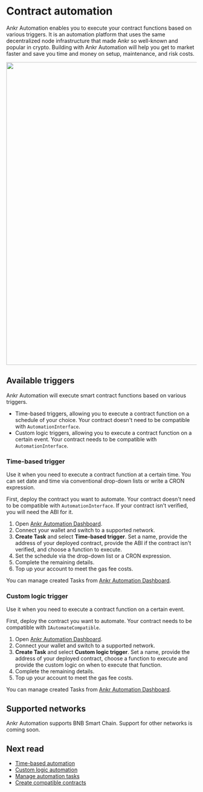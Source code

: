 
# Contract automation
Ankr Automation enables you to execute your contract functions based on various triggers.
It is an automation platform that uses the same decentralized node infrastructure that made Ankr so well-known and popular in crypto.
Building with Ankr Automation will help you get to market faster and save you time and money on setup, maintenance, and risk costs.
<br/>

<img src="/docs/build/contract-automation.png" class="responsive-pic" width="800" />

## Available triggers
Ankr Automation will execute smart contract functions based on various triggers.

* Time-based triggers, allowing you to execute a contract function on a schedule of your choice. Your contract doesn't need to be compatible with `AutomationInterface`.
* Custom logic triggers, allowing you to execute a contract function on a certain event. Your contract needs to be compatible with `AutomationInterface`.

### Time-based trigger
Use it when you need to execute a contract function at a certain time.
You can set date and time via conventional drop-down lists or write a CRON expression.

First, deploy the contract you want to automate. Your contract doesn't need to be compatible with `AutomationInterface`.
If your contract isn't verified, you will need the ABI for it.

1. Open [Ankr Automation Dashboard](https://www.ankr.com/automate/dashboard/).
2. Connect your wallet and switch to a supported network.
3. **Create Task** and select **Time-based trigger**. Set a name, provide the address of your deployed contract, provide the ABI if the contract isn't verified, and choose a function to execute. 
4. Set the schedule via the drop-down list or a CRON expression.
5. Complete the remaining details.
6. Top up your account to meet the gas fee costs. 

You can manage created Tasks from [Ankr Automation Dashboard](https://www.ankr.com/automate/dashboard/).

### Custom logic trigger
Use it when you need to execute a contract function on a certain event. 

First, deploy the contract you want to automate. Your contract needs to be compatible with `IAutomateCompatible`.

1. Open [Ankr Automation Dashboard](https://www.ankr.com/automate/dashboard/).
2. Connect your wallet and switch to a supported network.
3. **Create Task** and select **Custom logic trigger**. Set a name, provide the address of your deployed contract, choose a function to execute and provide the custom logic on when to execute that function.
5. Complete the remaining details.
6. Top up your account to meet the gas fee costs. 

You can manage created Tasks from [Ankr Automation Dashboard](https://www.ankr.com/automate/dashboard/).

## Supported networks
Ankr Automation supports BNB Smart Chain. Support for other networks is coming soon. 

## Next read 
* [Time-based automation](/automation/time-based-automation/)
* [Custom logic automation](/automation/custom-logic-automation/)
* [Manage automation tasks](/automation/manage-tasks)
* [Create compatible contracts](/automation/create-compatible-contracts/)



